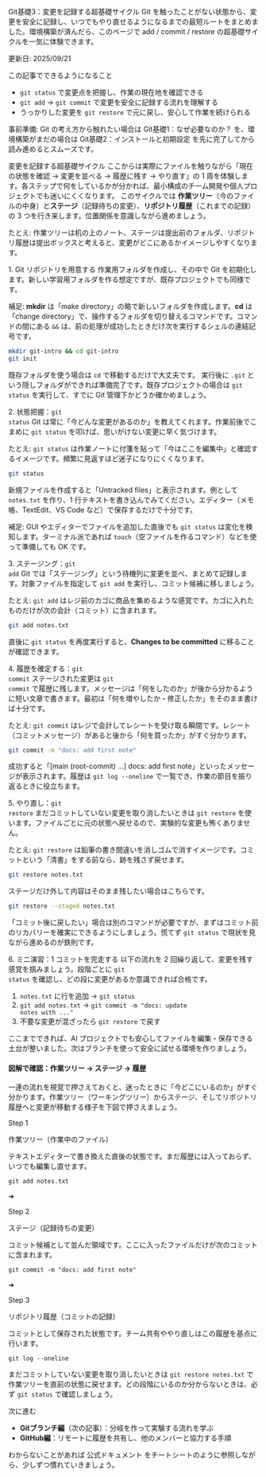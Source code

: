 ---
---


<Heading level={1}>Git基礎3：変更を記録する超基礎サイクル</Heading>
<Text>
  Git を触ったことがない状態から、変更を安全に記録し、いつでもやり直せるようになるまでの最短ルートをまとめました。環境構築が済んだら、このページで add / commit / restore の超基礎サイクルを一気に体験できます。
</Text>
<div className="mt-4 inline-flex items-center gap-1.5 rounded-full bg-emerald-50 px-2.5 py-1 text-xs/5 font-semibold text-emerald-800 ring-1 ring-emerald-200 dark:bg-emerald-400/10 dark:text-emerald-200 dark:ring-emerald-300/30">
  更新日: 2025/09/21
</div>

<Divider soft className="my-10" />

<Subheading level={2}>この記事でできるようになること</Subheading>
<ul className="mt-4 space-y-3 text-base/7 text-gray-700 dark:text-gray-300">
  <li>
    <Code>git status</Code> で変更点を把握し、作業の現在地を確認できる
  </li>
  <li>
    <Code>git add</Code> → <Code>git commit</Code> で変更を安全に記録する流れを理解する
  </li>
  <li>
    うっかりした変更を <Code>git restore</Code> で元に戻し、安心して作業を続けられる
  </li>
</ul>

<div className="mt-4 rounded-md border border-sky-200/80 bg-sky-50 px-3 py-2 text-sm text-sky-900 dark:border-sky-300/50 dark:bg-sky-400/20 dark:text-sky-100" role="note">
  <p className="leading-6">事前準備: Git の考え方から触れたい場合は <TextLink href="/git-overview">Git基礎1：なぜ必要なのか？</TextLink> を、環境構築がまだの場合は <TextLink href="/git-install">Git基礎2：インストールと初期設定</TextLink> を先に完了してから読み進めるとスムーズです。</p>
</div>

<Divider soft className="my-10" />



<Subheading level={2}>変更を記録する超基礎サイクル</Subheading>
<Text className="mt-3">
  ここからは実際にファイルを触りながら「現在の状態を確認 → 変更を並べる → 履歴に残す → やり直す」の 1 周を体験します。各ステップで何をしているかが分かれば、最小構成のチーム開発や個人プロジェクトでも迷いにくくなります。
</Text>
<Text className="mt-4">
  このサイクルでは <Strong>作業ツリー</Strong>（今のファイルの中身）と<Strong>ステージ</Strong>（記録待ちの変更）、<Strong>リポジトリ履歴</Strong>（これまでの記録）の 3 つを行き来します。位置関係を意識しながら進めましょう。
</Text>
<div className="mt-3 analogy-card" role="note">
  <p className="leading-6">たとえ: 作業ツリーは机の上のノート、ステージは提出前のフォルダ、リポジトリ履歴は提出ボックスと考えると、変更がどこにあるかイメージしやすくなります。</p>
</div>

<Subheading level={3} className="mt-10">1. Git リポジトリを用意する</Subheading>
<Text className="mt-3">
  作業用フォルダを作成し、その中で Git を初期化します。新しい学習用フォルダを作る想定ですが、既存プロジェクトでも同様です。
</Text>
<div className="mt-3 rounded-md border border-emerald-200/80 bg-emerald-50 px-3 py-2 text-sm text-emerald-900 dark:border-emerald-300/50 dark:bg-emerald-400/10 dark:text-emerald-100" role="note">
  <p className="leading-6">補足: <Strong>mkdir</Strong> は「make directory」の略で新しいフォルダを作成します。<Strong>cd</Strong> は「change directory」で、操作するフォルダを切り替えるコマンドです。コマンドの間にある <Code>&amp;&amp;</Code> は、前の処理が成功したときだけ次を実行するシェルの連結記号です。</p>
</div>

```bash
mkdir git-intro && cd git-intro
git init
```

<Text className="mt-3 text-sm text-gray-600 dark:text-gray-400">
  既存フォルダを使う場合は <Code>cd</Code> で移動するだけで大丈夫です。
</Text>

<Text className="mt-4">
  実行後に <Code>.git</Code> という隠しフォルダができれば準備完了です。既存プロジェクトの場合は <Code>git status</Code> を実行して、すでに Git 管理下かどうか確かめましょう。
</Text>

<Subheading level={3} className="mt-10">2. 状態把握：<Code>git status</Code></Subheading>
<Text>
  Git は常に「今どんな変更があるのか」を教えてくれます。作業前後でこまめに <Code>git status</Code> を叩けば、思いがけない変更に早く気づけます。
</Text>

<div className="mt-3 analogy-card" role="note">
  <p className="leading-6">たとえ: <Code>git status</Code> は作業ノートに付箋を貼って「今はここを編集中」と確認するイメージです。頻繁に見返すほど迷子になりにくくなります。</p>
</div>

```bash
git status
```

<Text className="mt-4">
  新規ファイルを作成すると「Untracked files」と表示されます。例として <Code>notes.txt</Code> を作り、1 行テキストを書き込んでみてください。エディター（メモ帳、TextEdit、VS Code など）で保存するだけで十分です。
</Text>
<div className="mt-3 rounded-md border border-emerald-200/80 bg-emerald-50 px-3 py-2 text-sm text-emerald-900 dark:border-emerald-300/50 dark:bg-emerald-400/10 dark:text-emerald-100" role="note">
  <p className="leading-6">補足: GUI やエディターでファイルを追加した直後でも <Code>git status</Code> は変化を検知します。ターミナル派であれば <Code>touch</Code>（空ファイルを作るコマンド）などを使って準備しても OK です。</p>
</div>

<Subheading level={3} className="mt-10">3. ステージング：<Code>git add</Code></Subheading>
<Text>
  Git では「ステージング」という待機列に変更を並べ、まとめて記録します。対象ファイルを指定して <Code>git add</Code> を実行し、コミット候補に移しましょう。
</Text>

<div className="mt-3 analogy-card" role="note">
  <p className="leading-6">たとえ: <Code>git add</Code> はレジ前のカゴに商品を集めるような感覚です。カゴに入れたものだけが次の会計（コミット）に含まれます。</p>
</div>

```bash
git add notes.txt
```

<Text className="mt-4">
  直後に <Code>git status</Code> を再度実行すると、<Strong>Changes to be committed</Strong> に移ることが確認できます。
</Text>

<Subheading level={3} className="mt-10">4. 履歴を確定する：<Code>git commit</Code></Subheading>
<Text>
  ステージされた変更は <Code>git commit</Code> で履歴に残します。メッセージは「何をしたのか」が後から分かるように短い文章で書きます。最初は「何を増やしたか・修正したか」をそのまま書けば十分です。
</Text>

<div className="mt-3 analogy-card" role="note">
  <p className="leading-6">たとえ: <Code>git commit</Code> はレジで会計してレシートを受け取る瞬間です。レシート（コミットメッセージ）があると後から「何を買ったか」がすぐ分かります。</p>
</div>

```bash
git commit -m "docs: add first note"
```

<Text className="mt-4">
  成功すると「[main (root-commit) ...] docs: add first note」といったメッセージが表示されます。履歴は <Code>git log --oneline</Code> で一覧でき、作業の節目を振り返るときに役立ちます。
</Text>

<Subheading level={3} className="mt-10">5. やり直し：<Code>git restore</Code></Subheading>
<Text>
  まだコミットしていない変更を取り消したいときは <Code>git restore</Code> を使います。ファイルごとに元の状態へ戻せるので、実験的な変更も怖くありません。
</Text>

<div className="mt-3 analogy-card" role="note">
  <p className="leading-6">たとえ: <Code>git restore</Code> は鉛筆の書き間違いを消しゴムで消すイメージです。コミットという「清書」をする前なら、跡を残さず戻せます。</p>
</div>

```bash
git restore notes.txt
```

<Text className="mt-4">
  ステージだけ外して内容はそのまま残したい場合はこちらです。
</Text>

```bash
git restore --staged notes.txt
```

<Text className="mt-4">
  「コミット後に戻したい」場合は別のコマンドが必要ですが、まずはコミット前のリカバリーを確実にできるようにしましょう。慌てず <Code>git status</Code> で現状を見ながら進めるのが鉄則です。
</Text>

<Subheading level={3} className="mt-10">6. ミニ演習：1 コミットを完走する</Subheading>
<Text className="mt-4">
  以下の流れを 2 回繰り返して、変更を残す感覚を掴みましょう。段階ごとに <Code>git status</Code> を確認し、どの段に変更があるか意識できれば合格です。
</Text>

1. <Code>notes.txt</Code> に行を追加 → <Code>git status</Code>
2. <Code>git add notes.txt</Code> → <Code>git commit -m "docs: update notes with ..."</Code>
3. 不要な変更が混ざったら <Code>git restore</Code> で戻す

<Text className="mt-6">
  ここまでできれば、AI プロジェクトでも安心してファイルを編集・保存できる土台が整いました。次はブランチを使って安全に試せる環境を作りましょう。
</Text>

#### 図解で確認：作業ツリー → ステージ → 履歴
<Text className="mt-3">
  一連の流れを視覚で押さえておくと、迷ったときに「今どこにいるのか」がすぐ分かります。作業ツリー（ワーキングツリー）からステージ、そしてリポジトリ履歴へと変更が移動する様子を下図で押さえましょう。
</Text>
<div className="mt-4 rounded-xl border border-slate-200/80 bg-white/70 p-4 shadow-sm ring-1 ring-white/40 backdrop-blur dark:border-slate-700/60 dark:bg-slate-900/50 dark:ring-white/10">
  <div className="grid gap-4 md:grid-cols-[1fr_auto_1fr_auto_1fr] md:items-center">
    <div className="rounded-lg border border-slate-200 bg-slate-50 p-4 text-sm text-slate-700 dark:border-slate-700 dark:bg-slate-800/70 dark:text-slate-200">
      <p className="text-xs font-semibold uppercase tracking-wide text-slate-500 dark:text-slate-400">Step 1</p>
      <p className="mt-2 font-semibold text-slate-800 dark:text-slate-100">作業ツリー（作業中のファイル）</p>
      <p className="mt-2 leading-6">テキストエディターで書き換えた直後の状態です。まだ履歴には入っておらず、いつでも編集し直せます。</p>
      <p className="mt-3 text-xs font-mono text-emerald-600 dark:text-emerald-300"><Code>git add notes.txt</Code></p>
    </div>
    <div className="hidden justify-center md:flex" aria-hidden="true">
      <span className="text-lg text-slate-400">➜</span>
    </div>
    <div className="rounded-lg border border-emerald-200 bg-emerald-50 p-4 text-sm text-emerald-900 dark:border-emerald-300/60 dark:bg-emerald-400/20 dark:text-emerald-100">
      <p className="text-xs font-semibold uppercase tracking-wide text-emerald-700 dark:text-emerald-200">Step 2</p>
      <p className="mt-2 font-semibold">ステージ（記録待ちの変更）</p>
      <p className="mt-2 leading-6">コミット候補として並んだ領域です。ここに入ったファイルだけが次のコミットに含まれます。</p>
      <p className="mt-3 text-xs font-mono text-emerald-700 dark:text-emerald-200"><Code>git commit -m "docs: add first note"</Code></p>
    </div>
    <div className="hidden justify-center md:flex" aria-hidden="true">
      <span className="text-lg text-slate-400">➜</span>
    </div>
    <div className="rounded-lg border border-indigo-200 bg-indigo-50 p-4 text-sm text-indigo-900 dark:border-indigo-300/60 dark:bg-indigo-400/20 dark:text-indigo-100">
      <p className="text-xs font-semibold uppercase tracking-wide text-indigo-700 dark:text-indigo-200">Step 3</p>
      <p className="mt-2 font-semibold">リポジトリ履歴（コミットの記録）</p>
      <p className="mt-2 leading-6">コミットとして保存された状態です。チーム共有ややり直しはこの履歴を基点に行います。</p>
      <p className="mt-3 text-xs font-mono text-indigo-700 dark:text-indigo-200"><Code>git log --oneline</Code></p>
    </div>
  </div>
  <p className="mt-4 text-sm text-slate-600 dark:text-slate-300">
    まだコミットしていない変更を取り消したいときは <Code>git restore notes.txt</Code> で作業ツリーを直前の状態に戻せます。どの段階にいるのか分からないときは、必ず <Code>git status</Code> で確認しましょう。
  </p>
</div>


<Divider soft className="my-10" />

<Subheading level={2}>次に進む</Subheading>
<ul className="mt-4 space-y-3 text-base/7 text-gray-700 dark:text-gray-300">
  <li>
    <Strong>Gitブランチ編</Strong>（次の記事）：分岐を作って実験する流れを学ぶ
  </li>
  <li>
    <Strong>GitHub編</Strong>：リモートに履歴を共有し、他のメンバーと協力する手順
  </li>
</ul>

<Text className="mt-6">
  わからないことがあれば <TextLink href="https://git-scm.com/docs">公式ドキュメント</TextLink> をチートシートのように参照しながら、少しずつ慣れていきましょう。
</Text>
